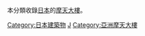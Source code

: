 {{commonscat|Skyscrapers in Japan}}
本分類收錄[[日本|日本]]的[[摩天大樓|摩天大樓]]。

[[Category:日本建築物|Category:日本建築物]]
[[Category:各国摩天大楼|J]]
[[Category:亞洲摩天大樓|Category:亞洲摩天大樓]]